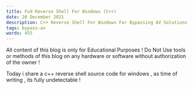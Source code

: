 ```yaml
---
title: Fud Reverse Shell For Windows (C++)
date: 20 December 2021
description: C++ Reverse Shell For Windows For Bypassing AV Solutions .
tags: bypass-av
words: 455
---
```

<Prompt title="Heads up!" status="warn">
All content of this blog is only for Educational Purposes ! 
Do Not Use tools or methods of this blog on any hardware or software without authorization of the owner !
</Prompt>


Today i share a c++ reverse shell source code for windows , as time of writing , its fully undetectable !

